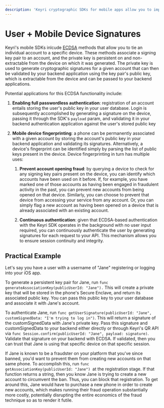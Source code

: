 ```yaml
---
description: 'Keyri cryptographic SDKs for mobile apps allow you to implement passwordless authentication and device fingerprinting.'
---
```


# User + Mobile Device Signatures

Keyri's mobile SDKs inlcude [ECDSA](https://cryptobook.nakov.com/digital-signatures/ecdsa-sign-verify-messages) methods that allow you to tie an individual account to a specific device. These methods associate a signing key pair to an account, and the private key is persistent on and non-extractable from the device on which it was generated. The private key is used to generate cryptographic signatures for a given account that can then be validated by your backend application using the key pair's public key, which is extractable from the device and can be passed to your backend applications.

Potential applications for this ECDSA functionality include:

1.  **Enabling full passwordless authentication**: registration of an account entails storing the user's public key in your user database. Login is subsequently accomplished by generating a signature on the device, passing it through the SDK's `payload` param, and validating it in your backend authentication application against the user's stored public key

2.  **Mobile device fingerprinting**: a phone can be permanently associated with a given account by storing the account's public key in your backend application and validating its signatures. Alternatively, a device's fingerprint can be identified simply by parsing the list of public keys present in the device. Device fingerprinting in turn has multiple uses:

    1.  **Prevent account opening fraud**: by querying a device to check for any signing key pairs present on the device, you can identify which accounts have been used on it before. If, for example, you have marked one of those accounts as having been engaged in fraudulent activity in the past, you can prevent new accounts from being opened on that device. Similarly, you can choose to prevent that device from accessing your service from any account. Or, you can simply flag a new account as having been opened on a device that is already associated with an existing account.

    2.  **Continuous authentication**: given that ECDSA-based authentication with the Keyri SDK operates in the background with no user input required, you can continuously authenticate the user by generating signatures for each request to your API. This mechanism allows you to ensure session continuity and integrity.

## Practical Example

Let's say you have a user with a username of "Jane" registering or logging into your iOS app.

To generate a persistent key pair for Jane, run `func generateAssociationKey(publicUserId: "Jane").` This will create a private key that will be stored in the phone's Secure Enclave, and return its associated public key. You can pass this public key to your user database and associate it with Jane's account.

To authenticate Jane, run `func getUserSignature(publicUserId: "Jane", customSignedData: "I'm trying to log in")`. This will return a signature of the customSignedData with Jane's private key. Pass this signature and customSignedData to your backend either directly or through Keyri's QR API via `func Session.confirm(publicUserId: "Jane", payload: signature)`. Validate that signature on your backend with ECDSA. If validated, then you can trust that Jane is using that specific device on that specific session.

If Jane is known to be a fraudster on your platform that you've since banned, you'd want to prevent them from creating new accounts on that same phone. To accomplish this, run `func getAssociationKey(publicUserId: "Jane") `at the registration stage. If that function returns a string, then you know Jane is trying to create a new account to circumvent the ban. Thus, you can block that registration. To get around this, Jane would have to purchase a new phone in order to create new accounts, which makes running their fraud operation substantially more costly, potentially disrupting the entire economics of the fraud technique so as to render it futile.
